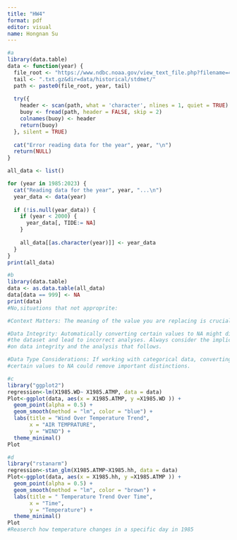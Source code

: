 ---
title: "HW4"
format: pdf
editor: visual
name: Hongnan Su
---

```{r}
#a
library(data.table)
data <- function(year) {
  file_root <- "https://www.ndbc.noaa.gov/view_text_file.php?filename=44013h"
  tail <- ".txt.gz&dir=data/historical/stdmet/"
  path <- paste0(file_root, year, tail)
  
  try({
    header <- scan(path, what = 'character', nlines = 1, quiet = TRUE)
    buoy <- fread(path, header = FALSE, skip = 2)
    colnames(buoy) <- header
    return(buoy)
  }, silent = TRUE)
  
  cat("Error reading data for the year", year, "\n")
  return(NULL)
}

all_data <- list()

for (year in 1985:2023) {
  cat("Reading data for the year", year, "...\n")
  year_data <- data(year)
  
  if (!is.null(year_data)) {
    if (year < 2000) {
      year_data[, TIDE:= NA]  
    }
    
    all_data[[as.character(year)]] <- year_data
  }
}
print(all_data)
```

```{r}
#b
library(data.table)
data <- as.data.table(all_data)
data[data == 999] <- NA
print(data)
#No,situations that not approprite:

#Context Matters: The meaning of the value you are replacing is crucial.

#Data Integrity: Automatically converting certain values to NA might distort 
#the dataset and lead to incorrect analyses. Always consider the implications 
#on data integrity and the analysis that follows.

#Data Type Considerations: If working with categorical data, converting 
#certain values to NA could remove important distinctions.
```

```{r}
#c
library("ggplot2")
regression<-lm(X1985.WD~ X1985.ATMP, data = data)
Plot<-ggplot(data, aes(x = X1985.ATMP, y =X1985.WD )) +
  geom_point(alpha = 0.5) +
  geom_smooth(method = "lm", color = "blue") +
  labs(title = "Wind Over Temperature Trend",
       x = "AIR TEMPRATURE",
       y = "WIND") +
  theme_minimal()
Plot
```

```{r}
#d
library("rstanarm")
regression<-stan_glm(X1985.ATMP~X1985.hh, data = data)
Plot<-ggplot(data, aes(x = X1985.hh, y =X1985.ATMP )) +
  geom_point(alpha = 0.5) +
  geom_smooth(method = "lm", color = "brown") +
  labs(title = " Temperature Trend Over Time",
       x = "Time",
       y = "Temperature") +
  theme_minimal()
Plot
#Reaserch how temperature changes in a specific day in 1985


```
